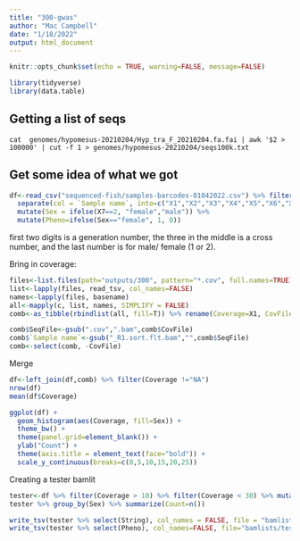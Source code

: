 ```yaml
---
title: "300-gwas"
author: "Mac Campbell"
date: "1/18/2022"
output: html_document
---
```


```r
knitr::opts_chunk$set(echo = TRUE, warning=FALSE, message=FALSE)
```

```r
library(tidyverse)
library(data.table)
```

## Getting a list of seqs
`cat  genomes/hypomesus-20210204/Hyp_tra_F_20210204.fa.fai | awk '$2 > 100000' | cut -f 1 > genomes/hypomesus-20210204/seqs100k.txt`



## Get some idea of what we got

```r
df<-read_csv("sequenced-fish/samples-barcodes-01042022.csv") %>% filter(str_detect(`Sample name`, '^\\d+')) %>%
  separate(col = `Sample name`, into=c("X1","X2","X3","X4","X5","X6","X7"), sep="", remove=FALSE ) %>%
  mutate(Sex = ifelse(X7==2, "female","male")) %>%
  mutate(Pheno=ifelse(Sex=="female", 1, 0))
```

first two digits is a generation number, the three in the middle is a cross number, and the last number is for male/ female (1 or 2).

Bring in coverage:

```r
files<-list.files(path="outputs/300", pattern="*.cov", full.names=TRUE)
list<-lapply(files, read_tsv, col_names=FALSE) 
names<-lapply(files, basename)
all<-mapply(c, list, names, SIMPLIFY = FALSE)
comb<-as_tibble(rbindlist(all, fill=T)) %>% rename(Coverage=X1, CovFile=V1)

comb$SeqFile<-gsub(".cov",".bam",comb$CovFile)
comb$`Sample name`<-gsub("_R1.sort.flt.bam","",comb$SeqFile)
comb<-select(comb, -CovFile)
```

Merge   
```r
df<-left_join(df,comb) %>% filter(Coverage !="NA")
nrow(df)
mean(df$Coverage)
```

```r
ggplot(df) +
  geom_histogram(aes(Coverage, fill=Sex)) +
  theme_bw() +
  theme(panel.grid=element_blank()) +
  ylab("Count") +
  theme(axis.title = element_text(face="bold")) +
  scale_y_continuous(breaks=c(0,5,10,15,20,25))
```


Creating a tester bamlit

```r
tester<-df %>% filter(Coverage > 10) %>% filter(Coverage < 30) %>% mutate(String=paste0("data/",`library number`,"/",SeqFile))
tester %>% group_by(Sex) %>% summarize(Count=n())
```

```r
write_tsv(tester %>% select(String), col_names = FALSE, file = "bamlists/test92.bamlist")
write_tsv(tester %>% select(Pheno), col_names=FALSE, file="bamlists/test92.pheno")
```
